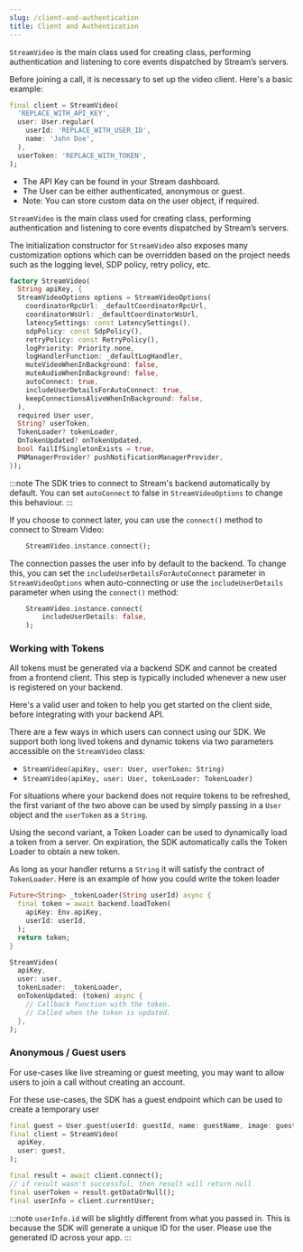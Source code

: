 ```yaml
---
slug: /client-and-authentication
title: Client and Authentication
---
```



`StreamVideo` is the main class used for creating class, performing authentication and listening to core events dispatched by Stream’s servers.

Before joining a call, it is necessary to set up the video client. Here's a basic example:

 ```dart
 final client = StreamVideo(
   'REPLACE_WITH_API_KEY',
   user: User.regular(
     userId: 'REPLACE_WITH_USER_ID',
     name: 'John Doe',
   ),
   userToken: 'REPLACE_WITH_TOKEN',
 );
 ```

* The API Key can be found in your Stream dashboard.
* The User can be either authenticated, anonymous or guest.
* Note: You can store custom data on the user object, if required.

`StreamVideo` is the main class used for creating class, performing authentication and listening to core events dispatched by Stream’s servers.

The initialization constructor for `StreamVideo` also exposes many customization options which can be overridden based on the project needs such as the logging level, SDP policy, retry policy, etc.

```dart
factory StreamVideo(
  String apiKey, {
  StreamVideoOptions options = StreamVideoOptions(
    coordinatorRpcUrl: _defaultCoordinatorRpcUrl,
    coordinatorWsUrl: _defaultCoordinatorWsUrl,
    latencySettings: const LatencySettings(),
    sdpPolicy: const SdpPolicy(),
    retryPolicy: const RetryPolicy(),
    logPriority: Priority.none,
    logHandlerFunction: _defaultLogHandler,
    muteVideoWhenInBackground: false,
    muteAudioWhenInBackground: false,
    autoConnect: true,
    includeUserDetailsForAutoConnect: true,
    keepConnectionsAliveWhenInBackground: false,
  ),
  required User user,
  String? userToken,
  TokenLoader? tokenLoader,
  OnTokenUpdated? onTokenUpdated,
  bool failIfSingletonExists = true,
  PNManagerProvider? pushNotificationManagerProvider,
});
```

:::note
The SDK tries to connect to Stream's backend automatically by default. You can set `autoConnect` to false in `StreamVideoOptions` to change this behaviour.
:::

If you choose to connect later, you can use the `connect()` method to connect to Stream Video:

```dart
    StreamVideo.instance.connect();
```

The connection passes the user info by default to the backend.
To change this, you can set the `includeUserDetailsForAutoConnect` parameter in `StreamVideoOptions` when auto-connecting
or use the `includeUserDetails` parameter when using the `connect()` method:

```dart
    StreamVideo.instance.connect(
        includeUserDetails: false,
    );
```

### Working with Tokens

All tokens must be generated via a backend SDK and cannot be created from a frontend client. This step is typically included whenever a new user is registered on your backend.

Here's a valid user and token to help you get started on the client side, before integrating with your backend API.

<TokenSnippet sampleApp='meeting' displayStyle='credentials'/>

There are a few ways in which users can connect using our SDK.
We support both long lived tokens and dynamic tokens via two parameters accessible on the `StreamVideo` class:

- `StreamVideo(apiKey, user: User, userToken: String)`
- `StreamVideo(apiKey, user: User, tokenLoader: TokenLoader)`

For situations where your backend does not require tokens to be refreshed, the first variant of the two above can be used by simply passing in a `User` object and the `userToken` as a `String`.

Using the second variant, a Token Loader can be used to dynamically load a token from a server. On expiration, the SDK automatically calls the Token Loader to obtain a new token.

As long as your handler returns a `String` it will satisfy the contract of `TokenLoader`.
Here is an example of how you could write the token loader

```dart
Future<String> _tokenLoader(String userId) async {
  final token = await backend.loadToken(
    apiKey: Env.apiKey,
    userId: userId,
  );
  return token;
}
```

```dart
StreamVideo(
  apiKey, 
  user: user, 
  tokenLoader: _tokenLoader,
  onTokenUpdated: (token) async {
    // Callback function with the token.
    // Called when the token is updated.
  },
);
```

### Anonymous / Guest users

For use-cases like live streaming or guest meeting, you may want to allow users to join a call without creating an account.

For these use-cases, the SDK has a guest endpoint which can be used to create a temporary user

```dart
final guest = User.guest(userId: guestId, name: guestName, image: guestImage);
final client = StreamVideo(
  apiKey,
  user: guest,
);

final result = await client.connect();
// if result wasn't successful, then result will return null
final userToken = result.getDataOrNull();
final userInfo = client.currentUser;
```

:::note
`userInfo.id` will be slightly different from what you passed in. This is because the SDK will generate a unique ID for the user.
Please use the generated ID across your app.
:::


